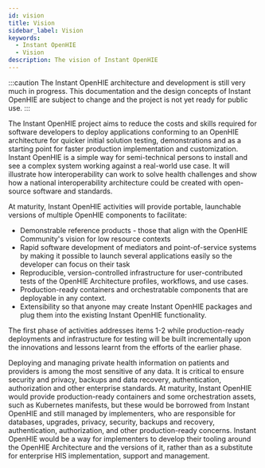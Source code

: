 ```yaml
---
id: vision
title: Vision
sidebar_label: Vision
keywords:
  - Instant OpenHIE
  - Vision
description: The vision of Instant OpenHIE
---
```


:::caution
The Instant OpenHIE architecture and development is still very much in progress. This documentation and the design concepts of Instant OpenHIE are subject to change and the project is not yet ready for public use.
:::

The Instant OpenHIE project aims to reduce the costs and skills required for software developers to deploy applications conforming to an OpenHIE architecture for quicker initial solution testing, demonstrations and as a starting point for faster production implementation and customization. Instant OpenHIE is a simple way for semi-technical persons to install and see a complex system working against a real-world use case. It will illustrate how interoperability can work to solve health challenges and show how a national interoperability architecture could be created with open-source software and standards.

At maturity, Instant OpenHIE activities will provide portable, launchable versions of multiple OpenHIE components to facilitate:

- Demonstrable reference products - those that align with the OpenHIE Community's vision for low resource contexts
- Rapid software development of mediators and point-of-service systems by making it possible to launch several applications easily so the developer can focus on their task
- Reproducible, version-controlled infrastructure for user-contributed tests of the OpenHIE Architecture profiles, workflows, and use cases.
- Production-ready containers and orchestratable components that are deployable in any context.
- Extensibility so that anyone may create Instant OpenHIE packages and plug them into the existing Instant OpenHIE functionality.

The first phase of activities addresses items 1-2 while production-ready deployments and infrastructure for testing will be built incrementally upon the innovations and lessons learnt from the efforts of the earlier phase.

Deploying and managing private health information on patients and providers is among the most sensitive of any data. It is critical to ensure security and privacy, backups and data recovery, authentication, authorization and other enterprise standards. At maturity, Instant OpenHIE would provide production-ready containers and some orchestration assets, such as Kubernetes manifests, but these would be borrowed from Instant OpenHIE and still managed by implementers, who are responsible for databases, upgrades, privacy, security, backups and recovery, authentication, authorization, and other production-ready concerns. Instant OpenHIE would be a way for implementers to develop their tooling around the OpenHIE Architecture and the versions of it, rather than as a substitute for enterprise HIS implementation, support and management.
